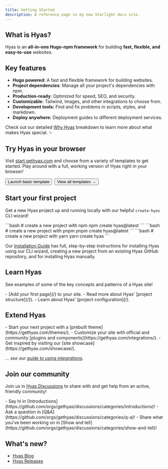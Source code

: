 ```yaml
---
title: Getting Started
description: A reference page in my new Starlight docs site.
---
```


## What is Hyas?

Hyas is an **all-in-one Hugo-npm framework** for building **fast, flexible, and easy-to-use** websites.

## Key features

- **Hugo powered:** A fast and flexible framework for building websites.
- **Project dependencies**: Manage all your project's dependencies with npm.
- **Production-ready**: Optimized for speed, SEO, and security.
- **Customizable:** Tailwind, Images, and other integrations to choose from.
- **Development tools:** Find and fix problems in scripts, styles, and markdown.
- **Deploy anywhere:** Deployment guides to different deployment services.

Check out our detailed [Why Hyas](/concepts/why-hyas/) breakdown to learn more about what makes Hyas special. ✨

## Try Hyas in your browser

Visit [start.gethyas.com](https://start.gethyas.com/) and choose from a variety of templates to get started. Play around with a full, working version of Hyas right in your browser!

<div style="display: flex; flex-wrap: wrap; gap: 0.5rem;">
  <Button href="https://gitpod.io/#https://github.com/gethyas/basic-starter">Launch basic template</Button>
  <Button variant="outline" href="https://start.gethyas.com/">View all templates →</Button>
</div>

## Start your first project

Get a new Hyas project up and running locally with our helpful `create-hyas` CLI wizard!

<Tabs>
  <TabItem label="npm">
```bash
# create a new project with npm
npm create hyas@latest
```
  </TabItem>
  <TabItem label="pnpm">
```bash
# create a new project with pnpm
pnpm create hyas@latest
```
  </TabItem>
  <TabItem label="Yarn">
```bash
# create a new project with yarn
yarn create hyas
```
  </TabItem>
</Tabs>

Our [Installation Guide](/install/auto/) has full, step-by-step instructions for installing Hyas using our CLI wizard, creating a new project from an existing Hyas GitHub repository, and for installing Hyas manually.

## Learn Hyas

See examples of some of the key concepts and patterns of a Hyas site!

<List emoji="books">
- [Add your first page](/) to your site.
- Read more about Hyas' [project structure](/}).
- Learn about Hyas' [project configuration](/).
</List>

## Extend Hyas

<List emoji="toolbox">
- Start your next project with a [prebuilt theme](https://gethyas.com/themes/).
- Customize your site with official and community [plugins and components](https://gethyas.com/integrations/).
- Get inspired by visiting our [site showcase](https://gethyas.com/showcase/).
</List>

*… see our [guide to using integrations](/)*.

## Join our community

Join us in [Hyas Discussions](https://github.com/orgs/gethyas/discussions) to share with and get help from an active, friendly community!

<List emoji="speech-balloon">
- Say hi in [Introductions](https://github.com/orgs/gethyas/discussions/categories/introductions)!
- Ask a question in [Q&A](https://github.com/orgs/gethyas/discussions/categories/q-a)!
- Share what you’ve been working on in [Show and tell](https://github.com/orgs/gethyas/discussions/categories/show-and-tell)!
</List>

## What's new?

- [Hyas Blog](https://gethyas.com/blog/)
- [Hyas Releases](https://github.com/gethyas/hyas/releases)
